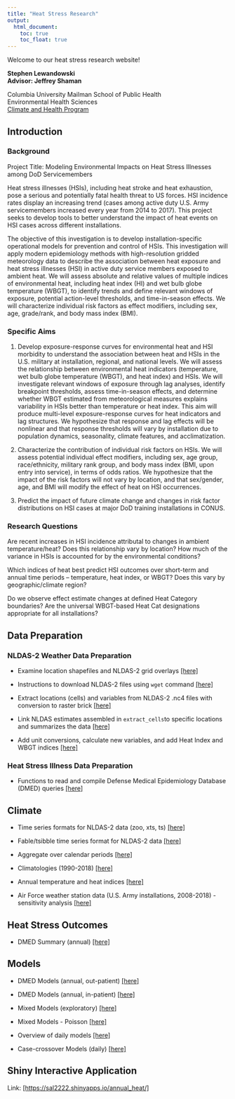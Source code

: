 ```yaml
---
title: "Heat Stress Research"
output:
  html_document:
    toc: true
    toc_float: true
---
```


Welcome to our heat stress research website!  

**Stephen Lewandowski**  
**Advisor: Jeffrey Shaman**  

Columbia University Mailman School of Public Health  
Environmental Health Sciences  
[Climate and Health Program](https://www.mailman.columbia.edu/research/climate-and-health-program)


## Introduction  

### Background
Project Title: Modeling Environmental Impacts on Heat Stress Illnesses among DoD Servicemembers  

Heat stress illnesses (HSIs), including heat stroke and heat exhaustion, pose a serious and potentially fatal health threat to US forces. HSI incidence rates display an increasing trend (cases among active duty U.S. Army servicemembers increased every year from 2014 to 2017). This project seeks to develop tools to better understand the impact of heat events on HSI cases across different installations. 

The objective of this  investigation is to develop installation-specific operational models for prevention and control of HSIs. This investigation will apply modern epidemiology methods with high-resolution gridded meteorology data to describe the association between heat exposure and heat stress illnesses (HSI) in active duty service members exposed to ambient heat. We will assess absolute and relative values of multiple indices of environmental heat, including heat index (HI) and wet bulb globe temperature (WBGT), to identify trends and define relevant windows of exposure, potential action-level thresholds, and time-in-season effects.  We will characterize individual risk factors as effect modifiers, including sex, age, grade/rank, and body mass index (BMI).  


### Specific Aims  
1. Develop exposure-response curves for environmental heat and HSI morbidity to understand the association between heat and HSIs in the U.S. military at installation, regional, and national levels. We will assess the relationship between environmental heat indicators (temperature, wet bulb globe temperature (WBGT), and heat index) and HSIs. We will investigate relevant windows of exposure through lag analyses, identify breakpoint thresholds, assess time-in-season effects, and determine whether WBGT estimated from meteorological measures explains variability in HSIs better than temperature or heat index. This aim will produce multi-level exposure-response curves for heat indicators and lag structures. We hypothesize that response and lag effects will be nonlinear and that response thresholds will vary by installation due to population dynamics, seasonality, climate features, and acclimatization.  

2. Characterize the contribution of individual risk factors on HSIs. We will assess potential individual effect modifiers, including sex, age group, race/ethnicity, military rank group, and body mass index (BMI, upon entry into service), in terms of odds ratios. We hypothesize that the impact of the risk factors will not vary by location, and that sex/gender, age, and BMI will modify the effect of heat on HSI occurrences. 

3. Predict the impact of future climate change and changes in risk factor distributions on HSI cases at major DoD training installations in CONUS.

### Research Questions

Are recent increases in HSI incidence attributal to changes in ambient temperature/heat? Does this relationship vary by location? How much of the variance in HSIs is accounted for by the environmental conditions?  

Which indices of heat best predict HSI outcomes over short-term and annual time periods -- temperature, heat index, or WBGT? Does this vary by geographic/climate region?  

Do we observe effect estimate changes at defined Heat Category boundaries? Are the universal WBGT-based Heat Cat designations appropriate for all installations?  



## Data Preparation

### NLDAS-2 Weather Data Preparation
- Examine location shapefiles and NLDAS-2 grid overlays [[here]](shapefiles.html)  

- Instructions to download NLDAS-2 files using `wget` command [[here]](nldas_wget.html)  

- Extract locations (cells) and variables from NLDAS-2 .nc4 files with conversion to raster brick [[here]](extract_cells.html)  

- Link NLDAS estimates assembled in `extract_cells`to specific locations and summarizes the data [[here]](installation_nldas.html)

- Add unit conversions, calculate new variables, and add Heat Index and WBGT indices [[here]](nldas_indices.html)

### Heat Stress Illness Data Preparation
- Functions to read and compile Defense Medical Epidemiology Database (DMED) queries [[here]](dmed_read.html)

## Climate 

- Time series formats for NLDAS-2 data (zoo, xts, ts) [[here]](nldas_timeseries.html)

- Fable/tsibble time series format for NLDAS-2 data [[here]](nldas_fable.html)

- Aggregate over calendar periods [[here]](nldas_averaged.html) 

- Climatologies (1990-2018) [[here]](climatology.html) 

- Annual temperature and heat indices [[here]](annual_tables.html)

- Air Force weather station data (U.S. Army installations, 2008-2018) - sensitivity analysis [[here]](af_weather.html)

## Heat Stress Outcomes

- DMED Summary (annual) [[here]](dmed_summary.html)  

## Models

- DMED Models (annual, out-patient) [[here]](dmed_models.html)

- DMED Models (annual, in-patient) [[here]](dmed_models_hospitalization.html)

- Mixed Models (exploratory) [[here]](mixed_models.html)

- Mixed Models - Poisson  [[here]](mixed_poisson.html)

- Overview of daily models [[here]](daily_models.html) 

- Case-crossover Models (daily) [[here]](case_crossover.html)

## Shiny Interactive Application

Link: [[https://sal2222.shinyapps.io/annual_heat/]](https://sal2222.shinyapps.io/annual_heat/)
